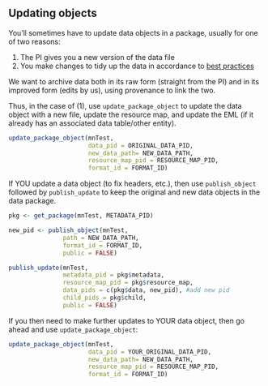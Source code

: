 ## Updating objects

You'll sometimes have to update data objects in a package, usually for one of two reasons:

1. The PI gives you a new version of the data file
2. You make changes to tidy up the data in accordance to [best practices](https://esajournals.onlinelibrary.wiley.com/doi/full/10.1890/0012-9623-90.2.205)

We want to archive data both in its raw form (straight from the PI) and in its improved form (edits by us), using provenance to link the two. 

Thus, in the case of (1), use `update_package_object` to update the data object with a new file, update the resource map, and update the EML (if it already has an associated data table/other entity). 

```r
update_package_object(mnTest, 
                      data_pid = ORIGINAL_DATA_PID, 
                      new_data_path= NEW_DATA_PATH, 
                      resource_map_pid = RESOURCE_MAP_PID,
                      format_id = FORMAT_ID)
```

If YOU update a data object (to fix headers, etc.), then use `publish_object` followed by `publish_update` to keep the original and new data objects in the data package.

```r
pkg <- get_package(mnTest, METADATA_PID)

new_pid <- publish_object(mnTest,
               path = NEW_DATA_PATH,
               format_id = FORMAT_ID,
               public = FALSE)

publish_update(mnTest,
               metadata_pid = pkg$metadata,
               resource_map_pid = pkg$resource_map,
               data_pids = c(pkg$data, new_pid), #add new pid
               child_pids = pkg$child,
               public = FALSE)
```

If you then need to make further updates to YOUR data object, then go ahead and use `update_package_object`:

```r
update_package_object(mnTest, 
                      data_pid = YOUR_ORIGINAL_DATA_PID, 
                      new_data_path= NEW_DATA_PATH, 
                      resource_map_pid = RESOURCE_MAP_PID,
                      format_id = FORMAT_ID)
```

